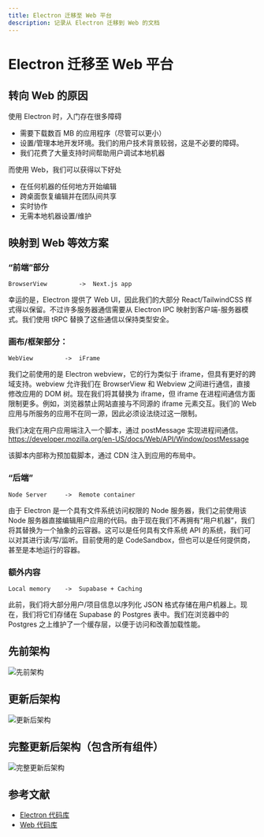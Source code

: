 ```yaml
---
title: Electron 迁移至 Web 平台
description: 记录从 Electron 迁移到 Web 的文档
---
```


# Electron 迁移至 Web 平台

## 转向 Web 的原因

使用 Electron 时，入门存在很多障碍

- 需要下载数百 MB 的应用程序（尽管可以更小）
- 设置/管理本地开发环境。我们的用户技术背景较弱，这是不必要的障碍。
- 我们花费了大量支持时间帮助用户调试本地机器

而使用 Web，我们可以获得以下好处

- 在任何机器的任何地方开始编辑
- 跨桌面恢复编辑并在团队间共享
- 实时协作
- 无需本地机器设置/维护

## 映射到 Web 等效方案

### “前端”部分

```
BrowserView 		-> 	Next.js app
```

幸运的是，Electron 提供了 Web UI，因此我们的大部分 React/TailwindCSS 样式得以保留。不过许多服务器通信需要从 Electron IPC 映射到客户端-服务器模式。我们使用 tRPC 替换了这些通信以保持类型安全。

### 画布/框架部分：

```
WebView 		-> 	iFrame
```

我们之前使用的是 Electron webview，它的行为类似于 iframe，但具有更好的跨域支持。webview 允许我们在 BrowserView 和 Webview 之间进行通信，直接修改应用的 DOM 树。现在我们将其替换为 iframe，但 iframe 在进程间通信方面限制更多。例如，浏览器禁止网站直接与不同源的 iframe 元素交互。我们的 Web 应用与所服务的应用不在同一源，因此必须设法绕过这一限制。

我们决定在用户应用端注入一个脚本，通过 postMessage 实现进程间通信。
https://developer.mozilla.org/en-US/docs/Web/API/Window/postMessage

该脚本内部称为预加载脚本，通过 CDN 注入到应用的布局中。

### “后端”

```
Node Server		-> 	Remote container
```

由于 Electron 是一个具有文件系统访问权限的 Node 服务器，我们之前使用该 Node 服务器直接编辑用户应用的代码。由于现在我们不再拥有“用户机器”，我们将其替换为一个抽象的云容器。这可以是任何具有文件系统 API 的系统，我们可以对其进行读/写/监听。目前使用的是 CodeSandbox，但也可以是任何提供商，甚至是本地运行的容器。

### 额外内容

```
Local memory 	->	Supabase + Caching
```

此前，我们将大部分用户/项目信息以序列化 JSON 格式存储在用户机器上。现在，我们将它们存储在 Supabase 的 Postgres 表中。我们在浏览器中的 Postgres 之上维护了一个缓存层，以便于访问和改善加载性能。

## 先前架构

![先前架构](/images/electron-to-web-before.png)

## 更新后架构

![更新后架构](/images/electron-to-web-after.png)

## 完整更新后架构（包含所有组件）

![完整更新后架构](/images/full-architecture.png)

## 参考文献

- [Electron 代码库](https://github.com/onlook-dev/desktop)
- [Web 代码库](https://github.com/onlook-dev/onlook)